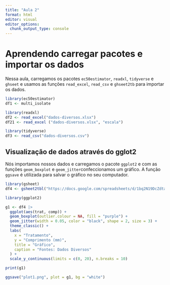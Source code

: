 ```yaml
---
title: "Aula 2"
format: html
editor: visual
editor_options: 
  chunk_output_type: console
---
```


# Aprendendo carregar pacotes e importar os dados

Nessa aula, carregamos os pacotes `ec50estimator`, `readxl`, `tidyverse` e `ghseet` e usamos as funções `read_excel`, `read_csv` e `ghseet2tb` para importar os dados.

```r
library(ec50estimator)
df1 <- multi_isolate

library(readxl)
df2 <- read_excel("dados-diversos.xlsx")
df21 <- read_excel ("dados-diversos.xlsx", "escala")

library(tidyverse)
df3 <- read_csv("dados-diversos.csv")

```

## Visualização de dados através do gglot2

Nós importamos nossos dados e carregamos o pacote `ggplot2` e com as funções `geom_boxplot` e `geom_jitter`confeccionamos um gráfico. A função `ggsave` é utilizada para salvar o gráfico no seu computador.

```r
library(gsheet)
df4 <- gsheet2tbl("https://docs.google.com/spreadsheets/d/1bq2N19DcZdtax2fQW9OHSGMR0X2__Z9T/edit?gid=983033137#gid=983033137")

library(ggplot2)

g1 <- df4 |>
  ggplot(aes(trat, comp)) + 
  geom_boxplot(outlier.colour = NA, fill = "purple") +
  geom_jitter(width = 0.05, color = "black", shape = 2, size = 3) +
  theme_classic() +
  labs(
    x = "Tratamento",
    y = "Comprimento (mm)",
    title = "Gráfico",
    caption = "Fontes: Dados Diversos"
  ) +
  scale_y_continuous(limits = c(0, 20), n.breaks = 10)

print(g1)

ggsave("plot1.png", plot = g1, bg = "white")
```

